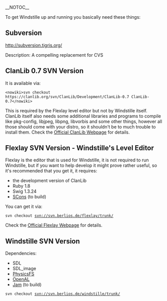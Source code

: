 __NOTOC__

To get Windstille up and running you basically need these things:

== Subversion ==

http://subversion.tigris.org/
      
Description: A compelling replacement for CVS

== ClanLib 0.7 SVN  Version ==

It is available via:

<pre><nowiki>svn checkout https://clanlib.org/svn/ClanLib/Development/ClanLib-0.7 ClanLib-0.7</nowiki></pre>

This is required by the Flexlay level editor but not by Windstille itself. ClanLib itself also needs some additional libraries and programs to compile like pkg-config, libjpeg, libpng, libvorbis and some other things, however all those should come with your distro, so it shouldn't be to much trouble to install them. Check the [[http://www.clanlib.org/subversion.html|Official ClanLib Webpage]] for details.

== Flexlay SVN Version - Windstille's Level Editor ==

Flexlay is the editor that is used for Windstille, it is not required to run Windstille, but if you want to help develop it might prove rather useful, so it's recommended that you get it, it requires:

* the development version of ClanLib
* Ruby 1.8
* Swig 1.3.24
* [[http://www.scons.org|SCons]] (to build)

You can get it via:

 svn checkout svn://svn.berlios.de/flexlay/trunk/

Check the [[http://flexlay.berlios.de/|Official Flexlay Webpage]] for details.

== Windstille SVN Version ==

Dependencies:

* SDL
* SDL_image
* [[http://icculus.org/physfs/|PhysicsFS]]
* [[http://www.openal.org/|OpenAL]]
* [[http://www.perforce.com/jam/jam.html|Jam]] (to build)

 svn checkout svn://svn.berlios.de/windstille/trunk/
